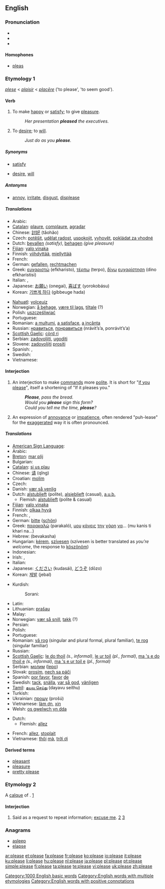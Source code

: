 ==English==
{{wikipedia|dab=please}}
{{rank|outside|beside|worth|696|please|quiet|exclaimed|regard}}

===Pronunciation===
* {{IPA|/pliːz/}}
* {{audio|en-us-please.ogg|Audio (US)}}
* {{rhymes|iːz}}

====Homophones====
* [[pleas]]

===Etymology 1===
{{ME.}} ''[[plese]]'' < {{OF.}} ''[[plaisir]]'' < {{L.}} ''[[placere|placēre]]'' ('to please', 'to seem good').

====Verb====
{{en-verb|pleas|ing}}

# {{transitive}} To make [[happy]] or [[satisfy]]; to give [[pleasure]].
#: ''Her presentation '''pleased''' the executives.''
# {{intransitive}} To [[desire]]; to [[will]].
#: ''Just do as you '''please'''.''

=====Synonyms=====
* {{sense|to make happy}} [[satisfy]]
* {{sense|to desire}} [[desire]], [[will]]

=====Antonyms=====
* {{sense|to make happy}} [[annoy]], [[irritate]], [[disgust]], [[displease]]

=====Translations=====
{{trans-top|to make happy or satisfy}}
* Arabic: {{Arab|[[رضى]]}} {{unicode|(raɖá:)}}
* [[Catalan]]: [[plaure]], [[complaure]], [[agradar]]
* Chinese: [[討好]] (tǎohǎo)
* Czech: [[potěšit]], [[udělat radost]], [[uspokojit]], [[vyhovět]], [[pokládat za vhodné]]
* Dutch: [[bevallen]] ''(satisfy)'', [[behagen]] ''(give pleasure)''
* [[Fijian]]: [[yalo vinaka]]
* Finnish: [[viihdyttää]], [[miellyttää]]
* French: {{t+|fr|plaire}}
* German: [[gefallen]], [[rechtmachen]]
* Greek: [[ευχαριστώ]] (efkharisto), [[τέρπω]] (terpo), [[δίνω]] [[ευχαρίστηση]] (dino efkharistisi)
* Italian: {{t+|it|accontentare}}, {{t+|it|piacere}}
* Japanese: [[お願い]] (onegai), [[喜ばす]] (yorokobásu)
* Korean: [[기쁘게 하다]] (gibbeuge hada)
{{trans-mid}}
* [[Nahuatl]]: [[yolceuiz]]
* Norwegian: [[å behage]], [[være til lags]], [[tiltale]] (?)
* Polish: [[uszczęśliwiać]]
* Portuguese: {{t+|pt|agradar}}
* Romanian: [[a mulţumi]], [[a satisface]], [[a incânta]]
* Russian: [[нравиться]], [[понравиться]] (nrávit’s’a, ponrávit’s’a)
* [[Scottish Gaelic]]: [[còrd ri]]
* Serbian: [[zadovoljiti]], [[ugoditi]]
* Slovene: [[zadovoljiti]] [[prositi]]
* Spanish: {{t+|es|gustar}}, {{t+|es|agradar}}
* Swedish: {{t+|sv|behaga}}
* Vietnamese: {{t+|vi|làm ơn|xs=Vietnamese}}
{{trans-bottom}}

====Interjection====
{{en-intj}}

# An interjection to make [[command]]s more [[polite]]. It is short for "[[if you please]]", itself a shortening of "If it pleases you."
#: '''''Please''', pass the bread.''
#: ''Would you '''please''' sign this form?''
#: ''Could you tell me the time, '''please'''?''
# An expression of [[annoyance]] or [[impatience]], often rendered "puh-lease" for the [[exaggerated]] way it is often pronounced.

=====Translations=====
{{trans-top|interjection to make commands more polite}}
* [[American Sign Language]]: {{t|ase|OpenB@Chest-PalmBack RoundSplane}}
* Arabic: {{Arab|[[من فضلك]]}} {{unicode|(min fáɖlak)}}
* [[Breton]]: [[mar plij]]
* Bulgarian: {{t+|bg|моля|tr=mólja|sc=Cyrl}}
* [[Catalan]]: [[si us plau]]
* Chinese: [[请]] (qǐng)
* Croatian: [[molim]]
* Czech: {{t-|cs|prosím}}
* Danish: [[vær så venlig]]
* Dutch: [[alstublieft]] (polite), [[alsjeblieft]] (casual), [[a.u.b.]]
** Flemish: [[alstublieft]] (polite & casual)
* [[Fijian]]: [[yalo vinaka]]
* Finnish: [[olkaa hyvä]]
* French: {{t+|fr|s'il vous plaît}}, {{t+|fr|S.V.P.}}
* German: [[bitte]] ([[schön]])
* Greek: [[παρακαλώ]] (parakaló), [[μου]] [[κάνεις]] [[την]] [[χάρη]] [[να]]... (mu kanis ti khari na...)
* Hebrew: {{t+|he|בבקשה|sc=Hebr}} (bevakasha)
* Hungarian: [[kérem]], [[szívesen]] (szívesen is better translated as ''you’re welcome'', the response to [[köszönöm]])
* Indonesian: {{t-|id|minta tolong|xs=Indonesian}}
* Irish: {{t+|ga|le do thoil|xs=Irish}}, {{t-|ga|más é do thoil é|xs=Irish}}
* Italian: {{t+|it|per favore}}
* Japanese: [[ください]] (kudasái), [[どうぞ]] (dōzo)
* Korean: [[제발]] (jebal)
{{trans-mid}}
* Kurdish:
*: Sorani: {{t|ku|بێ زه‌حمه‌ت|tr=bae zaHmat|sc=KUchar}}
* Latin: {{t|la|amabo te|alt=amābō te}}
* Lithuanian: [[prašau]]
* Malay: {{t-|ms|sila|xs=Malay}}
* Norwegian: [[vær så snill]], [[takk]] (?)
* Persian: {{t-|fa|لطفا|alt=لطفاً|tr=lotfan|sc=fa-Arab|xs=Persian}}
* Polish: {{t+|pl|proszę}}
* Portuguese: {{t-|pt|por favor}}
* Romanian: [[vă rog]] (singular and plural formal, plural familiar), [[te rog]] (singular familiar)
* Russian: {{t-|ru|пoжaлуйстa|tr=požálsta|sc=Cyrl}}
* [[Scottish Gaelic]]: [[le do thoil]] ''(s., informal)'', [[le ur toil]] ''(pl., formal)'', [[ma 's e do thoil e]] ''(s., informal)'', [[ma 's e ur toil e]] ''(pl., formal)''
* Serbian: [[молим]] ([[lepo]])
* Slovak: [[prosím]], [[nech sa páči]]
* Spanish: [[por favor#Spanish|por favor]], [[favor#Spanish|favor]] [[de]]
* Swedish: [[tack]], [[snälla]], [[var så god]], [[vänligen]]
* [[Tamil]]: [[தயவு செய்து]] (dayavu seithu)
* Turkish: {{t+|tr|lütfen}}
* Ukrainian: [[прошу]] (prošú)
* Vietnamese: [[làm ơn]], [[xin]]
* Welsh: [[os gwelwch yn dda]]
{{trans-bottom}}

{{trans-top|expression of annoyance or impatience}}
* Dutch:
** Flemish: [[allez]]
{{trans-mid}}
* French: [[allez]], [[stoplait]]
* Vietnamese: [[thôi#Vietnamese|thôi]] [[mà#Vietnaemse|mà]], [[trời ơi]]
{{trans-bottom}}

====Derived terms====
* [[pleasant]]
* [[pleasure]]
* [[pretty please]]

===Etymology 2===
A [[calque]] of {{G.}} {{term|bitte||excuse me|lang=de}}. [http://citybeat.com/1999-09-16/cover3.shtml]

====Interjection====
{{en-intj}}

# {{context|Cincinnati, OH, US}} Said as a request to repeat information; [[excuse me]]. [http://citybeat.com/1999-09-16/cover2.shtml] [http://citybeat.com/1999-09-16/cover3.shtml]

===Anagrams===
* [[asleep]]
* [[elapse]]

[[Category:1000 English basic words]]
[[Category:English words with multiple etymologies]]
[[Category:English words with positive connotations]]

[[ar:please]]
[[et:please]]
[[fa:please]]
[[fr:please]]
[[ko:please]]
[[io:please]]
[[it:please]]
[[ku:please]]
[[li:please]]
[[hu:please]]
[[nl:please]]
[[ja:please]]
[[pl:please]]
[[pt:please]]
[[simple:please]]
[[fi:please]]
[[ta:please]]
[[te:please]]
[[vi:please]]
[[uk:please]]
[[zh:please]]